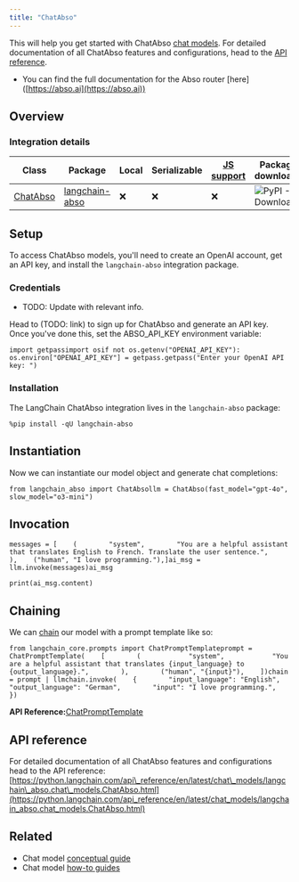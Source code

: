 ```yaml
---
title: "ChatAbso"
---
```


This will help you get started with ChatAbso [chat models](https://python.langchain.com/oss/concepts/chat_models/). For detailed documentation of all ChatAbso features and configurations, head to the [API reference](https://python.langchain.com/api_reference/en/latest/chat_models/langchain_abso.chat_models.ChatAbso.html).

* You can find the full documentation for the Abso router \[here] ([https://abso.ai](https://abso.ai))

## Overview

### Integration details

| Class                                                                                                                 | Package                                                                                        | Local | Serializable | [JS support](https://js.langchain.com/oss/integrations/chat/abso) | Package downloads                                                               | Package latest                                                               |
| --------------------------------------------------------------------------------------------------------------------- | ---------------------------------------------------------------------------------------------- | ----- | ------------ | ------------------------------------------------------------------ | ------------------------------------------------------------------------------- | ---------------------------------------------------------------------------- |
| [ChatAbso](https://python.langchain.com/api_reference/en/latest/chat_models/langchain_abso.chat_models.ChatAbso.html) | [langchain-abso](https://python.langchain.com/api_reference/en/latest/abso_api_reference.html) | ❌     | ❌            | ❌                                                                  | ![PyPI - Downloads](/images/oss/integrations/chat/abso/pypi/dm/langchain-abso) | ![PyPI - Version](/images/oss/integrations/chat/abso/pypi/v/langchain-abso) |

## Setup

To access ChatAbso models, you'll need to create an OpenAI account, get an API key, and install the `langchain-abso` integration package.

### Credentials

* TODO: Update with relevant info.

Head to (TODO: link) to sign up for ChatAbso and generate an API key. Once you've done this, set the ABSO\_API\_KEY environment variable:

```
import getpassimport osif not os.getenv("OPENAI_API_KEY"):    os.environ["OPENAI_API_KEY"] = getpass.getpass("Enter your OpenAI API key: ")
```

### Installation

The LangChain ChatAbso integration lives in the `langchain-abso` package:

```
%pip install -qU langchain-abso
```

## Instantiation

Now we can instantiate our model object and generate chat completions:

```
from langchain_abso import ChatAbsollm = ChatAbso(fast_model="gpt-4o", slow_model="o3-mini")
```

## Invocation

```
messages = [    (        "system",        "You are a helpful assistant that translates English to French. Translate the user sentence.",    ),    ("human", "I love programming."),]ai_msg = llm.invoke(messages)ai_msg
```

```
print(ai_msg.content)
```

## Chaining

We can [chain](/src/oss/how_to/sequence) our model with a prompt template like so:

```
from langchain_core.prompts import ChatPromptTemplateprompt = ChatPromptTemplate(    [        (            "system",            "You are a helpful assistant that translates {input_language} to {output_language}.",        ),        ("human", "{input}"),    ])chain = prompt | llmchain.invoke(    {        "input_language": "English",        "output_language": "German",        "input": "I love programming.",    })
```

**API Reference:**[ChatPromptTemplate](https://python.langchain.com/api_reference/core/prompts/langchain_core.prompts.chat.ChatPromptTemplate.html)

## API reference

For detailed documentation of all ChatAbso features and configurations head to the API reference: [https://python.langchain.com/api\_reference/en/latest/chat\_models/langchain\_abso.chat\_models.ChatAbso.html](https://python.langchain.com/api_reference/en/latest/chat_models/langchain_abso.chat_models.ChatAbso.html)

## Related

* Chat model [conceptual guide](/src/oss/concepts/chat_models)
* Chat model [how-to guides](/src/oss/how_to/#chat-models)
